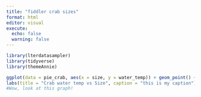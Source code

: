 ```yaml
---
title: "fiddler crab sizes"
format: html
editor: visual
execute:
  echo: false
  warning: false
---
```


```r
library(lterdatasampler)
library(tidyverse)
library(themeAnnie)
```

```r
ggplot(data = pie_crab, aes(x = size, y = water_temp)) + geom_point() + theme_outdoors()+
labs(title = "Crab water temp vs Size", caption = "this is my caption")
#Wow, look at this graph!
```
